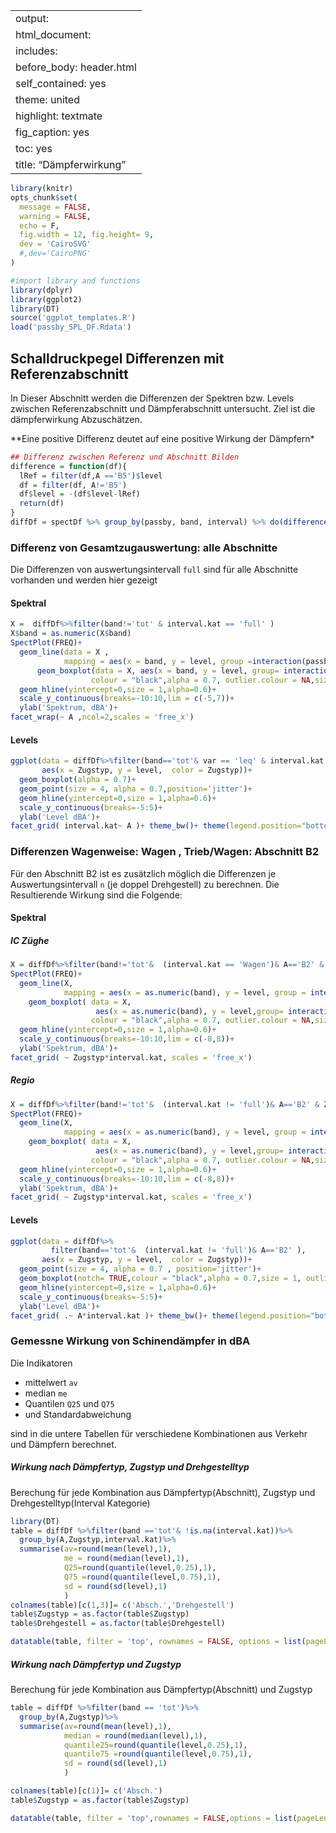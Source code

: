 
---
output:
  html_document:
    includes:
      before_body: header.html
    self_contained: yes
    theme: united
    highlight: textmate
    fig_caption: yes
    toc: yes
title: "Dämpferwirkung"
---

```r
library(knitr)
opts_chunk$set(
  message = FALSE, 
  warning = FALSE,
  echo = F,
  fig.width = 12, fig.height= 9,
  dev = 'CairoSVG'
  #,dev='CairoPNG'
)
```

```r
#import library and functions
library(dplyr)
library(ggplot2)
library(DT)
source('ggplot_templates.R')
load('passby_SPL_DF.Rdata')
```

## Schalldruckpegel Differenzen mit Referenzabschnitt

In Dieser Abschnitt werden die Differenzen der Spektren bzw. Levels zwischen  Referenzabschnitt und Dämpferabschnitt untersucht. Ziel ist die dämpferwirkung Abzuschätzen.

**Eine positive Differenz deutet auf eine positive Wirkung der Dämpfern*

```r
## Differenz zwischen Referenz und Abschnitt Bilden
difference = function(df){
  lRef = filter(df,A =='B5')$level
  df = filter(df, A!='B5')
  df$level = -(df$level-lRef)
  return(df)
}
diffDf = spectDf %>% group_by(passby, band, interval) %>% do(difference(.))

```

### Differenz von Gesamtzugauswertung: alle Abschnitte

Die Differenzen von auswertungsintervall `full` sind für alle Abschnitte vorhanden und werden hier gezeigt

#### Spektral
```r
X =  diffDf%>%filter(band!='tot' & interval.kat == 'full' )
X$band = as.numeric(X$band)
SpectPlot(FREQ)+ 
  geom_line(data = X ,
            mapping = aes(x = band, y = level, group =interaction(passby,A,interval), color = Zugstyp),size = 1, alpha = 0.7)+
      geom_boxplot(data = X, aes(x = band, y = level, group= interaction(band, A)),
                  colour = "black",alpha = 0.7, outlier.colour = NA,size = 0.5)+
  geom_hline(yintercept=0,size = 1,alpha=0.6)+
  scale_y_continuous(breaks=-10:10,lim = c(-5,7))+
  ylab('Spektrum, dBA')+
facet_wrap(~ A ,ncol=2,scales = 'free_x')
```

#### Levels

```r
ggplot(data = diffDf%>%filter(band=='tot'& var == 'leq' & interval.kat == 'full'  ),
       aes(x = Zugstyp, y = level,  color = Zugstyp))+ 
  geom_boxplot(alpha = 0.7)+
  geom_point(size = 4, alpha = 0.7,position='jitter')+
  geom_hline(yintercept=0,size = 1,alpha=0.6)+
  scale_y_continuous(breaks=-5:5)+
  ylab('Level dBA')+
facet_grid( interval.kat~ A )+ theme_bw()+ theme(legend.position="bottom")
```


### Differenzen Wagenweise: Wagen , Trieb/Wagen: Abschnitt B2

Für den Abschnitt B2 ist es zusätzlich möglich die Differenzen je Auswertungsintervall `n` (je doppel Drehgestell) zu berechnen. Die Resultierende Wirkung sind die Folgende:

#### Spektral

##### IC Züghe
```r

X = diffDf%>%filter(band!='tot'&  (interval.kat == 'Wagen')& A=='B2' & Zugstyp =='IC' )
SpectPlot(FREQ)+
  geom_line(X,
            mapping = aes(x = as.numeric(band), y = level, group = interaction(passby,A,interval,var), color = Zugstyp),size = 1, alpha = 0.5)+
    geom_boxplot( data = X,
                   aes(x = as.numeric(band), y = level,group= interaction(band,A,var)),
                  colour = "black",alpha = 0.7, outlier.colour = NA,size = 0.8)+
  geom_hline(yintercept=0,size = 1,alpha=0.6)+
  scale_y_continuous(breaks=-10:10,lim = c(-8,8))+
  ylab('Spektrum, dBA')+
facet_grid( ~ Zugstyp*interval.kat, scales = 'free_x')
```

##### Regio

```r
X = diffDf%>%filter(band!='tot'&  (interval.kat != 'full')& A=='B2' & Zugstyp =='Regio' )
SpectPlot(FREQ)+
  geom_line(X,
            mapping = aes(x = as.numeric(band), y = level, group = interaction(passby,A,interval,var), color = Zugstyp),size = 1, alpha = 0.5)+
    geom_boxplot( data = X,
                   aes(x = as.numeric(band), y = level,group= interaction(band,A,var)),
                  colour = "black",alpha = 0.7, outlier.colour = NA,size = 0.8)+
  geom_hline(yintercept=0,size = 1,alpha=0.6)+
  scale_y_continuous(breaks=-10:10,lim = c(-8,8))+
  ylab('Spektrum, dBA')+
facet_grid( ~ Zugstyp*interval.kat, scales = 'free_x')
```


#### Levels

```r
ggplot(data = diffDf%>%
         filter(band=='tot'&  (interval.kat != 'full')& A=='B2' ),
       aes(x = Zugstyp, y = level,  color = Zugstyp))+ 
  geom_point(size = 4, alpha = 0.7 , position='jitter')+
  geom_boxplot(notch= TRUE,colour = "black",alpha = 0.7,size = 1, outlier.colour = NA)+
  geom_hline(yintercept=0,size = 1,alpha=0.6)+
  scale_y_continuous(breaks=-5:5)+
  ylab('Level dBA')+
facet_grid( .~ A*interval.kat )+ theme_bw()+ theme(legend.position="bottom")
```

###  Gemessne Wirkung  von Schinendämpfer in dBA

Die Indikatoren

 - mittelwert `av`
 - median `me`
 - Quantilen `Q25` und `Q75`
 - und Standardabweichung
 
 sind in die untere Tabellen für verschiedene Kombinationen aus Verkehr und Dämpfern berechnet.

#####  Wirkung nach Dämpfertyp, Zugstyp und Drehgestelltyp
 Berechung für jede Kombination aus Dämpfertyp(Abschnitt), Zugstyp und Drehgestelltyp(Interval Kategorie) 
```r
library(DT)
table = diffDf %>%filter(band =='tot'& !is.na(interval.kat))%>%
  group_by(A,Zugstyp,interval.kat)%>%
  summarise(av=round(mean(level),1),
            me = round(median(level),1),
            Q25=round(quantile(level,0.25),1),
            Q75 =round(quantile(level,0.75),1),
            sd = round(sd(level),1)
            )
colnames(table)[c(1,3)]= c('Absch.','Drehgestell')
table$Zugstyp = as.factor(table$Zugstyp)
table$Drehgestell = as.factor(table$Drehgestell)

datatable(table, filter = 'top', rownames = FALSE, options = list(pageLength = nrow(table), dom = 'tip'))

```

#####  Wirkung nach Dämpfertyp und Zugstyp
 Berechung für jede Kombination aus Dämpfertyp(Abschnitt) und  Zugstyp
 
```r


table = diffDf %>%filter(band == 'tot')%>%
  group_by(A,Zugstyp)%>%
  summarise(av=round(mean(level),1),
            median = round(median(level),1),
            quantile25=round(quantile(level,0.25),1),
            quantile75 =round(quantile(level,0.75),1),
            sd = round(sd(level),1)
            )

colnames(table)[c(1)]= c('Absch.')
table$Zugstyp = as.factor(table$Zugstyp)

datatable(table, filter = 'top',rownames = FALSE,options = list(pageLength = nrow(table), dom = 'tip'))

```